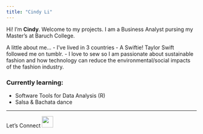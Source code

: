 ```yaml
---
title: "Cindy Li"
---
```


Hi! I'm **Cindy**. Welcome to my projects. 
I am a Business Analyst pursing my Master's at Baruch College. 

A little about me...
- I've lived in 3 countries
- A Swiftie! Taylor Swift followed me on tumblr. 
- I love to sew so I am passionate about sustainable fashion and how technology can reduce the environmental/social impacts of the fashion industry. 

### Currently learning:
- Software Tools for Data Analysis (R)
- Salsa & Bachata dance

---
Let's Connect  <a href="https://www.linkedin.com/in/cndyli/"><img src="https://upload.wikimedia.org/wikipedia/commons/thumb/8/81/LinkedIn_icon.svg/1200px-LinkedIn_icon.svg.png" width="30"> 

[[![](https://upload.wikimedia.org/wikipedia/commons/thumb/8/81/LinkedIn_icon.svg/1200px-LinkedIn_icon.svg.png#left)](https://www.linkedin.com/in/cndyli/){width=50%}]: #